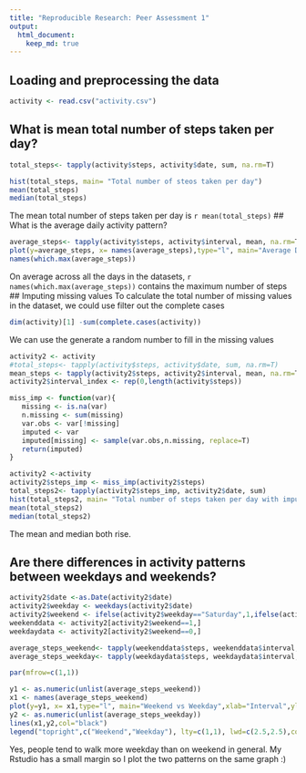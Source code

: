 ```yaml
---
title: "Reproducible Research: Peer Assessment 1"
output: 
  html_document:
    keep_md: true
---
```



## Loading and preprocessing the data
```r
activity <- read.csv("activity.csv")
```

## What is mean total number of steps taken per day?
```r
total_steps<- tapply(activity$steps, activity$date, sum, na.rm=T)

hist(total_steps, main= "Total number of steos taken per day")
mean(total_steps)
median(total_steps)
```
The mean total number of steps taken per day is `r mean(total_steps)`
## What is the average daily activity pattern?
```r
average_steps<- tapply(activity$steps, activity$interval, mean, na.rm=T)
plot(y=average_steps, x= names(average_steps),type="l", main="Average Daily Activity Pattern")
names(which.max(average_steps))
```
On average across all the days in the datasets, `r names(which.max(average_steps))` contains the maximum number of steps
## Imputing missing values
To calculate the total number of missing values in the dataset, we could use filter out the complete cases
```r
dim(activity)[1] -sum(complete.cases(activity))
```
We can use the generate a random number to fill in the missing values
```r
activity2 <- activity
#total_steps<- tapply(activity$steps, activity$date, sum, na.rm=T)
mean_steps <- tapply(activity2$steps, activity2$interval, mean, na.rm=T)
activity2$interval_index <- rep(0,length(activity$steps))

miss_imp <- function(var){
   missing <- is.na(var)
   n.missing <- sum(missing)
   var.obs <- var[!missing]
   imputed <- var
   imputed[missing] <- sample(var.obs,n.missing, replace=T)
   return(imputed)
}

activity2 <-activity
activity2$steps_imp <- miss_imp(activity2$steps)
total_steps2<- tapply(activity2$steps_imp, activity2$date, sum)
hist(total_steps2, main= "Total number of steps taken per day with imputed missing values")
mean(total_steps2)
median(total_steps2)
```
The mean and median both rise.

## Are there differences in activity patterns between weekdays and weekends?

```r
activity2$date <-as.Date(activity2$date)
activity2$weekday <- weekdays(activity2$date)
activity2$weekend <- ifelse(activity2$weekday=="Saturday",1,ifelse(activity2$weekday=="Sunday",1,0))
weekenddata <- activity2[activity2$weekend==1,]
weekdaydata <- activity2[activity2$weekend==0,]

average_steps_weekend<- tapply(weekenddata$steps, weekenddata$interval, mean, na.rm=T)
average_steps_weekday<- tapply(weekdaydata$steps, weekdaydata$interval, mean, na.rm=T)

par(mfrow=c(1,1))

y1 <- as.numeric(unlist(average_steps_weekend))
x1 <- names(average_steps_weekend)
plot(y=y1, x= x1,type="l", main="Weekend vs Weekday",xlab="Interval",ylab="Steps",col="red")
y2 <- as.numeric(unlist(average_steps_weekday))
lines(x1,y2,col="black")
legend("topright",c("Weekend","Weekday"), lty=c(1,1), lwd=c(2.5,2.5),col=c("red","black"))

```

Yes, people tend to walk more weekday than on weekend in general. My Rstudio has a small margin so I plot the two patterns on the same graph :)